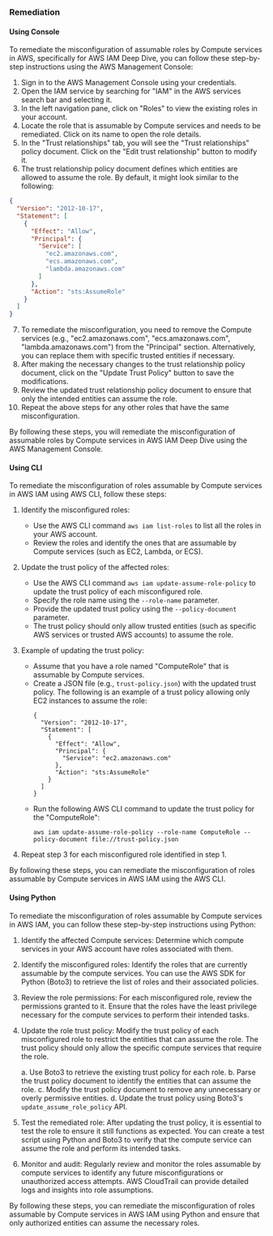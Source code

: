 ### Remediation

#### Using Console

To remediate the misconfiguration of assumable roles by Compute services in AWS, specifically for AWS IAM Deep Dive, you can follow these step-by-step instructions using the AWS Management Console:

1. Sign in to the AWS Management Console using your credentials.
2. Open the IAM service by searching for "IAM" in the AWS services search bar and selecting it.
3. In the left navigation pane, click on "Roles" to view the existing roles in your account.
4. Locate the role that is assumable by Compute services and needs to be remediated. Click on its name to open the role details.
5. In the "Trust relationships" tab, you will see the "Trust relationships" policy document. Click on the "Edit trust relationship" button to modify it.
6. The trust relationship policy document defines which entities are allowed to assume the role. By default, it might look similar to the following:

```json
{
  "Version": "2012-10-17",
  "Statement": [
    {
      "Effect": "Allow",
      "Principal": {
        "Service": [
          "ec2.amazonaws.com",
          "ecs.amazonaws.com",
          "lambda.amazonaws.com"
        ]
      },
      "Action": "sts:AssumeRole"
    }
  ]
}
```

7. To remediate the misconfiguration, you need to remove the Compute services (e.g., "ec2.amazonaws.com", "ecs.amazonaws.com", "lambda.amazonaws.com") from the "Principal" section. Alternatively, you can replace them with specific trusted entities if necessary.
8. After making the necessary changes to the trust relationship policy document, click on the "Update Trust Policy" button to save the modifications.
9. Review the updated trust relationship policy document to ensure that only the intended entities can assume the role.
10. Repeat the above steps for any other roles that have the same misconfiguration.

By following these steps, you will remediate the misconfiguration of assumable roles by Compute services in AWS IAM Deep Dive using the AWS Management Console.

#### Using CLI

To remediate the misconfiguration of roles assumable by Compute services in AWS IAM using AWS CLI, follow these steps:

1. Identify the misconfigured roles: 
   - Use the AWS CLI command `aws iam list-roles` to list all the roles in your AWS account.
   - Review the roles and identify the ones that are assumable by Compute services (such as EC2, Lambda, or ECS).

2. Update the trust policy of the affected roles:
   - Use the AWS CLI command `aws iam update-assume-role-policy` to update the trust policy of each misconfigured role.
   - Specify the role name using the `--role-name` parameter.
   - Provide the updated trust policy using the `--policy-document` parameter.
   - The trust policy should only allow trusted entities (such as specific AWS services or trusted AWS accounts) to assume the role.

3. Example of updating the trust policy:
   - Assume that you have a role named "ComputeRole" that is assumable by Compute services.
   - Create a JSON file (e.g., `trust-policy.json`) with the updated trust policy. The following is an example of a trust policy allowing only EC2 instances to assume the role:
     ```
     {
       "Version": "2012-10-17",
       "Statement": [
         {
           "Effect": "Allow",
           "Principal": {
             "Service": "ec2.amazonaws.com"
           },
           "Action": "sts:AssumeRole"
         }
       ]
     }
     ```
   - Run the following AWS CLI command to update the trust policy for the "ComputeRole":
     ```
     aws iam update-assume-role-policy --role-name ComputeRole --policy-document file://trust-policy.json
     ```

4. Repeat step 3 for each misconfigured role identified in step 1.

By following these steps, you can remediate the misconfiguration of roles assumable by Compute services in AWS IAM using the AWS CLI.

#### Using Python

To remediate the misconfiguration of roles assumable by Compute services in AWS IAM, you can follow these step-by-step instructions using Python:

1. Identify the affected Compute services: Determine which compute services in your AWS account have roles associated with them.

2. Identify the misconfigured roles: Identify the roles that are currently assumable by the compute services. You can use the AWS SDK for Python (Boto3) to retrieve the list of roles and their associated policies.

3. Review the role permissions: For each misconfigured role, review the permissions granted to it. Ensure that the roles have the least privilege necessary for the compute services to perform their intended tasks.

4. Update the role trust policy: Modify the trust policy of each misconfigured role to restrict the entities that can assume the role. The trust policy should only allow the specific compute services that require the role.

   a. Use Boto3 to retrieve the existing trust policy for each role.
   b. Parse the trust policy document to identify the entities that can assume the role.
   c. Modify the trust policy document to remove any unnecessary or overly permissive entities.
   d. Update the trust policy using Boto3's `update_assume_role_policy` API.

5. Test the remediated role: After updating the trust policy, it is essential to test the role to ensure it still functions as expected. You can create a test script using Python and Boto3 to verify that the compute service can assume the role and perform its intended tasks.

6. Monitor and audit: Regularly review and monitor the roles assumable by compute services to identify any future misconfigurations or unauthorized access attempts. AWS CloudTrail can provide detailed logs and insights into role assumptions.

By following these steps, you can remediate the misconfiguration of roles assumable by Compute services in AWS IAM using Python and ensure that only authorized entities can assume the necessary roles.

